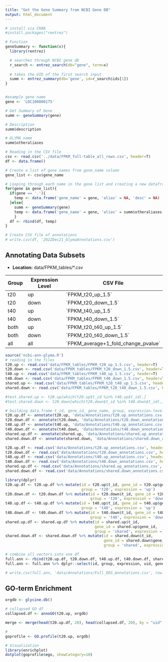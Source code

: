 ```yaml
---
title: "Get the Gene Summary from NCBI Gene DB"
output: html_document
---
```


```r
# install via CRAN
#install.packages("rentrez")

# Function
geneSummary <- function(x){
  library(rentrez)

  # searches through NCBI gene db
  r_search <- entrez_search(db="gene", term=x) 
  
  # takes the UID of the first search input
  summ <- entrez_summary(db='gene', id=r_search$ids[1])
}


#example gene name
gene <- 'LOC100800175' 

# Get Summary of Gene 
summ <- geneSummary(gene)

# Description
summ$description
```

```r
# GLYMA name
summ$otheraliases
```

```r
# Reading in the CSV file
csv <- read.csv('../data/FPKM_full-table_all_rows.csv', header=T)
df <- data.frame()

# Create a list of gene names from gene_name column
gene_list <- csv$gene_name

# Looping through each name in the gene list and creating a new dataframe
for(gene in gene_list){
  if(gene == '.'){
    temp <- data.frame('gene_name' = gene, 'alias' = NA, 'desc' = NA)
  }else{
    summ <- geneSummary(gene)
    temp <- data.frame('gene_name' = gene, 'alias' = summ$otheraliases, 'desc' = summ$description)
    }
  df <- rbind(df, temp)
}

# Create CSV file of annotations
# write.csv(df, '2022Dec21_GlymaAnnotations.csv')
```

## Annotating Data Subsets

-   **Location:** data/FPKM_tables/\*.csv

| Group | Expression Level | CSV File                              |
|-------|------------------|---------------------------------------|
| t20   | up               | \`FPKM_t20_up_1.5\`                   |
| t20   | down             | \`FPKM_t20_down_1.5\`                 |
| t40   | up               | \`FPKM_t40_up_1.5\`                   |
| t40   | down             | \`FPKM_t40_down_1.5\`                 |
| both  | up               | \`FPKM_t20_t40_up_1.5\`               |
| both  | down             | \`FPKM_t20_t40_down_1.5\`             |
| all   | all              | \`FPKM_average+1_fold_change_pvalue\` |

```r
source('ncbi-ann-glyma.R')
# reading in the files
t20.up <- read.csv('data/FPKM_tables/FPKM_t20_up_1.5.csv', header=T)
t20.down <- read.csv('data/FPKM_tables/FPKM_t20_down_1.5.csv', header=T)
t40.up <- read.csv('data/FPKM_tables/FPKM_t40_up_1.5.csv', header=T)
t40.down <- read.csv('data/FPKM_tables/FPKM_t40_down_1.5.csv', header=T)
shared.up <- read.csv('data/FPKM_tables/FPKM_t20_t40_up_1.5.csv', header=T)
shared.down <- read.csv('data/FPKM_tables/FPKM_t20_t40_down_1.5.csv', header=T)

#test.shared.up <- t20.up[which(t20.up$t_id %in% t40.up$t_id),]
#test.shared.down <- t20.down[which(t20.down$t_id %in% t40.down$t_id),]
```

```r
# building data.frame t_id, gene_id, gene_name, group, expression.level
t20.up.df <- annotate(t20.up, 'data/Annotations/t20.up_annotations.csv')
t20.down.df <- annotate(t20.down, 'data/Annotations/t20.down_annotations.csv')
t40.up.df <- annotate(t40.up, 'data/Annotations/t40.up_annotations.csv')
t40.down.df <- annotate(t40.down, 'data/Annotations/t40.down_annotations.csv')
shared.up.df <- annotate(shared.up, 'data/Annotations/shared.up_annotations.csv')
shared.down.df <- annotate(shared.down, 'data/Annotations/shared.down_annotations.csv')
```

```r
t20.up.df <- read.csv('data/Annotations/t20.up_annotations.csv', header=T)
t20.down.df <- read.csv('data/Annotations/t20.down_annotations.csv', header=T)
t40.up.df <- read.csv('data/Annotations/t40.up_annotations.csv', header=T)
t40.down.df <- read.csv('data/Annotations/t40.down_annotations.csv', header=T)
shared.up.df <- read.csv('data/Annotations/shared.up_annotations.csv', header=T)
shared.down.df <- read.csv('data/Annotations/shared.down_annotations.csv', header=T)

library(dplyr)
t20.up.df <- t20.up.df %>% mutate(id = t20.up$t_id, gene_id = t20.up$gene_id, 
                                  group = 't20', expression = 'up')
t20.down.df <- t20.down.df %>% mutate(id = t20.down$t_id, gene_id = t20.down$gene_id,
                                      group = 't20', expression = 'down')
t40.up.df <- t40.up.df %>% mutate(id = t40.up$t_id, gene_id = t40.up$gene_id,
                                  group = 't40', expression = 'up')
t40.down.df <- t40.down.df %>% mutate(id = t40.down$t_id, gene_id = t40.down$gene_id,
                                      group = 't40', expression = 'down')
shared.up.df <- shared.up.df %>% mutate(id = shared.up$t_id, 
                                        gene_id = shared.up$gene_id,
                                        group = 'shared', expression = 'up')
shared.down.df <- shared.down.df %>% mutate(id = shared.down$t_id,
                                            gene_id = shared.down$gene_id,
                                            group = 'shared', expression = 'down')

# combine all vectors into one df
full.ann <- rbind(t20.up.df, t20.down.df, t40.up.df, t40.down.df, shared.up.df, shared.down.df)
full.ann <- full.ann %>% dplyr::select(id, group, expression, uid, gene_id, gene_name, alias, desc)

# write.csv(full.ann, 'data/Annotations/Full_DEG_Annotations.csv', row.names=F)
```

## GO-term Enrichment

```r
orgdb <- glycine.db()

# collapsed GO df
collapsed.df <- annoGO(t20.up, orgdb)

merge <- merge(head(t20.up.df, 20), head(collapsed.df, 20), by = "uid", all = T)
```

```r
# 
goprofile <- GO.profile(t20.up, orgdb)

# Visualization
library(enrichplot)
dotplot(goprofile$ego, showCategory=10)
```
